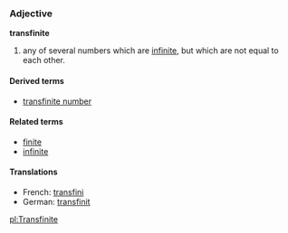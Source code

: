 ===Adjective===
'''transfinite'''

#{{mathematics}} any of several numbers which are [[infinite]], but which are not equal to each other.

====Derived terms====
*[[transfinite number]]

====Related terms====
*[[finite]]
*[[infinite]]

====Translations====
*French: [[transfini]]
*German: [[transfinit]]

[[pl:Transfinite]]